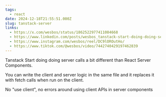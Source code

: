 ```yaml
---
tags:
  - react
date: 2024-12-18T21:55:51.000Z
slug: tanstack-server
links:
  - https://x.com/wesbos/status/1862522977411084668
  - https://www.linkedin.com/posts/wesbos_tanstack-start-doing-doing-server-calls-a-activity-7268301011566362624-sJNS/
  - https://www.instagram.com/wesbos/reel/DC9lOROutHo/
  - https://www.tiktok.com/@wesbos/video/7442740429197462839
---
```

Tanstack Start doing doing server calls a bit different than React Server Components.

You can write the client and server logic in the same file and it replaces it with fetch calls when run on the client.

No "use client", no errors around using client APIs in server components
